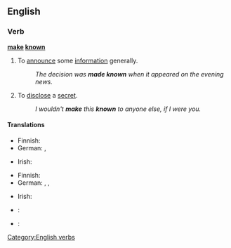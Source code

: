==English==

===Verb===
'''[[make]] [[known]]'''

# To [[announce]] some [[information]] generally. 
#: ''The decision was '''made known''' when it appeared on the evening news.''
# To [[disclose]] a [[secret]].
#: ''I wouldn't '''make''' this '''known''' to anyone else, if I were you.''

====Translations====
{{trans-top|to announce generally}}
* Finnish: {{t+|fi|julkistaa}}
* German: {{t|de|bekanntmachen}}, {{t+|de|verkünden}}
{{trans-mid}}
* Irish: {{t|ga|scaoil}}
{{trans-bottom}}

{{trans-top|to disclose a secret}}
* Finnish: {{t+|fi|paljastaa}}
* German: {{t+|de|verraten}}, {{t|de|ausplaudern}}, {{t|de|weitersagen}}
{{trans-mid}}
* Irish: {{t|ga|scaoil}}
{{trans-bottom}}

{{checktrans-top}}
* {{ttbc|eo}}: {{t|eo|konigi}}
* {{ttbc|es}}: {{t+|es|anunciar}}
{{trans-bottom}}

[[Category:English verbs]]